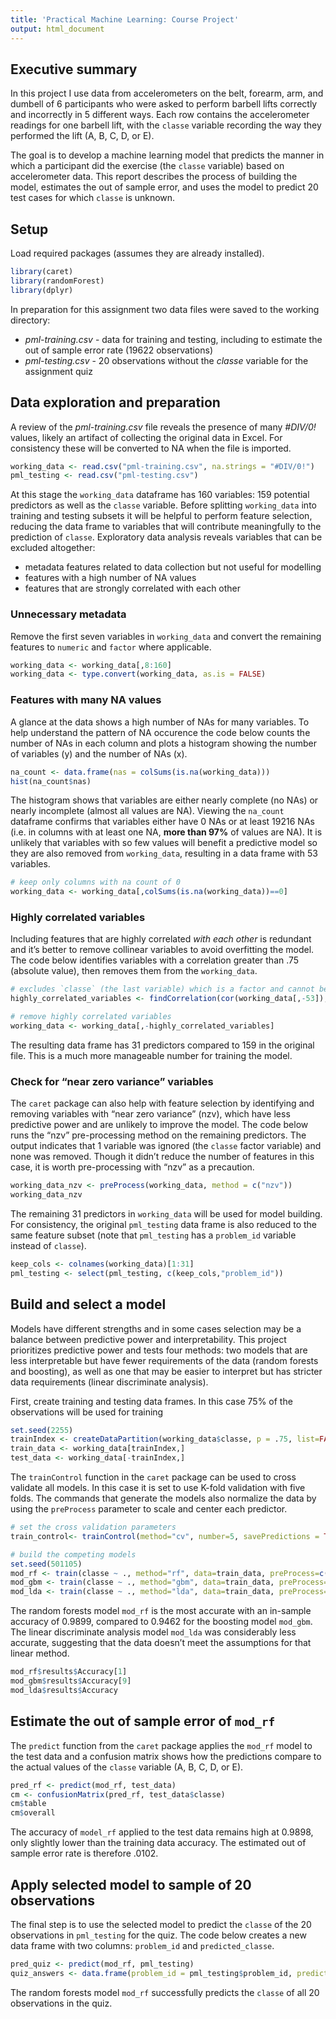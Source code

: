 ```yaml
---
title: 'Practical Machine Learning: Course Project'
output: html_document
---
```


## Executive summary
In this project I use data from accelerometers on the belt, forearm, arm, and dumbell of 6 participants who were asked to perform barbell lifts correctly and incorrectly in 5 different ways. Each row contains the accelerometer readings for one barbell lift, with the `classe` variable recording the way they performed the lift (A, B, C, D, or E). 

The goal is to develop a machine learning model that predicts the manner in which a participant did the exercise (the `classe` variable) based on accelerometer data. This report describes the process of building the model, estimates the out of sample error, and uses the model to predict 20 test cases for which `classe` is unknown.  

## Setup
Load required packages (assumes they are already installed).
```r
library(caret)
library(randomForest)
library(dplyr)
```

In preparation for this assignment two data files were saved to the working directory:

- _pml-training.csv_ - data for training and testing, including to estimate the out of sample error rate (19622 observations)
- _pml-testing.csv_ - 20 observations without the _classe_ variable for the assignment quiz

## Data exploration and preparation
A review of the _pml-training.csv_ file reveals the presence of many _#DIV/0!_ values, likely an artifact of collecting the original data in Excel. For consistency these will be converted to NA when the file is imported.

```r
working_data <- read.csv("pml-training.csv", na.strings = "#DIV/0!") 
pml_testing <- read.csv("pml-testing.csv")
```

At this stage the `working_data` dataframe has 160 variables: 159 potential predictors as well as the `classe` variable. Before splitting `working_data` into training and testing subsets it will be helpful to perform feature selection, reducing the data frame to variables that will contribute meaningfully to the prediction of `classe`.  Exploratory data analysis reveals variables that can be excluded altogether:

- metadata features related to data collection but not useful for modelling 
- features with a high number of NA values
- features that are strongly correlated with each other

### Unnecessary metadata
Remove the first seven variables in `working_data` and convert the remaining features to `numeric` and `factor` where applicable.
```r
working_data <- working_data[,8:160]
working_data <- type.convert(working_data, as.is = FALSE)
```

### Features with many NA values
A glance at the data shows a high number of NAs for many variables. To help understand the pattern of NA occurence the code below counts the number of NAs in each column and plots a histogram showing the number of variables (y) and the number of NAs (x). 

```r
na_count <- data.frame(nas = colSums(is.na(working_data)))
hist(na_count$nas)
```

The histogram shows that variables are either nearly complete (no NAs) or nearly incomplete (almost all values are NA). Viewing the `na_count` dataframe confirms that variables either have 0 NAs or at least 19216 NAs (i.e. in columns with at least one NA, **more than 97%** of values are NA). It is unlikely that variables with so few values will benefit a predictive model so they are also removed from `working_data`, resulting in a data frame with 53 variables.  

```r
# keep only columns with na count of 0
working_data <- working_data[,colSums(is.na(working_data))==0]
```

### Highly correlated variables
Including features that are highly correlated _with each other_ is redundant and it's better to remove collinear variables to avoid overfitting the model. The code below identifies variables with a correlation greater than .75 (absolute value), then removes them from the `working_data`. 
```r
# excludes `classe` (the last variable) which is a factor and cannot be used in the `cor` function
highly_correlated_variables <- findCorrelation(cor(working_data[,-53]), cutoff = .75)

# remove highly correlated variables
working_data <- working_data[,-highly_correlated_variables]
```

The resulting data frame has 31 predictors compared to 159 in the original file. This is a much more manageable number for training the model. 

### Check for "near zero variance" variables
The `caret` package can also help with feature selection by identifying and removing variables with "near zero variance" (nzv), which have less predictive power and are unlikely to improve the model. The code below runs the "nzv" pre-processing method on the remaining predictors. The output indicates that 1 variable was ignored (the `classe` factor variable) and none was removed. Though it didn't reduce the number of features in this case, it is worth pre-processing with "nzv" as a precaution.

```r
working_data_nzv <- preProcess(working_data, method = c("nzv"))
working_data_nzv
```

The remaining 31 predictors in `working_data` will be used for model building. For consistency, the original `pml_testing` data frame is also reduced to the same feature subset (note that `pml_testing` has a `problem_id` variable instead of `classe`).
```r
keep_cols <- colnames(working_data)[1:31]
pml_testing <- select(pml_testing, c(keep_cols,"problem_id"))
```

## Build and select a model
Models have different strengths and in some cases selection may be a balance between predictive power and interpretability. This project prioritizes predictive power and tests four methods: two models that are less interpretable but have fewer requirements of the data (random forests and boosting), as well as one that may be easier to interpret but has stricter data requirements (linear discriminate analysis). 

First, create training and testing data frames. In this case 75% of the observations will be used for training
```r
set.seed(2255)
trainIndex <- createDataPartition(working_data$classe, p = .75, list=FALSE)
train_data <- working_data[trainIndex,]
test_data <- working_data[-trainIndex,]
```

The `trainControl` function in the `caret` package can be used to cross validate all models. In this case it is set to use K-fold validation with five folds. The commands that generate the models also normalize the data by using the `preProcess` parameter to scale and center each predictor. 
```r
# set the cross validation parameters
train_control<- trainControl(method="cv", number=5, savePredictions = TRUE)

# build the competing models
set.seed(501105)
mod_rf <- train(classe ~ ., method="rf", data=train_data, preProcess=c("scale","center"), trControl=train_control)
mod_gbm <- train(classe ~ ., method="gbm", data=train_data, preProcess=c("scale","center"), trControl=train_control)
mod_lda <- train(classe ~ ., method="lda", data=train_data, preProcess=c("scale","center"), trControl=train_control)

```

The random forests model `mod_rf` is the most accurate with an in-sample accuracy of 0.9899, compared to 0.9462 for the boosting model `mod_gbm`. The linear discriminate analysis model `mod_lda` was considerably less accurate, suggesting that the data doesn't meet the assumptions for that linear method.  
```r
mod_rf$results$Accuracy[1]
mod_gbm$results$Accuracy[9]
mod_lda$results$Accuracy
```

## Estimate the out of sample error of `mod_rf`
The `predict` function from the `caret` package applies the `mod_rf` model to the test data and a confusion matrix shows how the predictions compare to the actual values of the `classe` variable (A, B, C, D, or E). 
```r
pred_rf <- predict(mod_rf, test_data)
cm <- confusionMatrix(pred_rf, test_data$classe)
cm$table
cm$overall
```

The accuracy of `model_rf` applied to the test data remains high at 0.9898, only slightly lower than the training data accuracy. The estimated out of sample error rate is therefore .0102.

## Apply selected model to sample of 20 observations
The final step is to use the selected model to predict the `classe` of the 20 observations in `pml_testing` for the quiz. The code below creates a new data frame with two columns: `problem_id` and `predicted_classe`.
```r
pred_quiz <- predict(mod_rf, pml_testing)
quiz_answers <- data.frame(problem_id = pml_testing$problem_id, predicted_classe = pred_quiz)
```

The random forests model `mod_rf` successfully predicts the `classe` of all 20 observations in the quiz. 